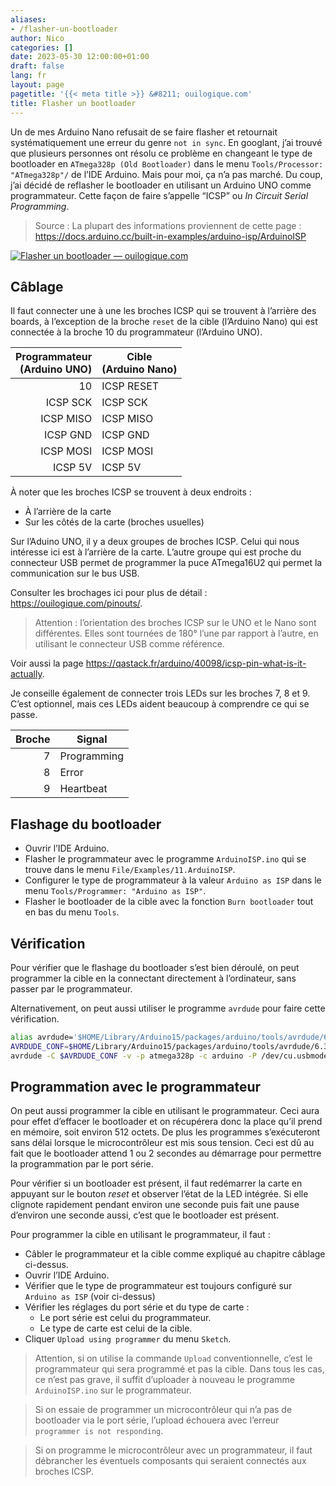 ```yaml
---
aliases:
- /flasher-un-bootloader
author: Nico
categories: []
date: 2023-05-30 12:00:00+01:00
draft: false
lang: fr
layout: page
pagetitle: '{{< meta title >}} &#8211; ouilogique.com'
title: Flasher un bootloader
---
```


Un de mes Arduino Nano refusait de se faire flasher et retournait systématiquement une erreur du genre `not in sync`.
En googlant, j’ai trouvé que plusieurs personnes ont résolu ce problème en changeant le type de bootloader en `ATmega328p (Old Bootloader)` dans le menu `Tools/Processor: "ATmega328p"/` de l’IDE Arduino.
Mais pour moi, ça n’a pas marché.
Du coup, j’ai décidé de reflasher le bootloader en utilisant un Arduino UNO comme programmateur.
Cette façon de faire s’appelle “ICSP” ou _In Circuit Serial Programming_.

> Source : La plupart des informations proviennent de cette page : <https://docs.arduino.cc/built-in-examples/arduino-isp/ArduinoISP>

[![Flasher un bootloader — ouilogique.com][img_1]][img_1]

[img_1]: ./images/2023-05-30-flasher-un-bootloader-001_lowres.jpg

## Câblage

Il faut connecter une à une les broches ICSP qui se trouvent à l’arrière des boards, à l’exception de la broche `reset` de la cible (l’Arduino Nano) qui est connectée à la broche 10 du programmateur (l’Arduino UNO).

| Programmateur<br>(Arduino UNO) | Cible<br>(Arduino Nano) |
| -----------------------------: | ----------------------- |
|                             10 | ICSP RESET              |
|                       ICSP SCK | ICSP SCK                |
|                      ICSP MISO | ICSP MISO               |
|                       ICSP GND | ICSP GND                |
|                      ICSP MOSI | ICSP MOSI               |
|                        ICSP 5V | ICSP 5V                 |

À noter que les broches ICSP se trouvent à deux endroits :

-   À l’arrière de la carte
-   Sur les côtés de la carte (broches usuelles)

Sur l’Aduino UNO, il y a deux groupes de broches ICSP.
Celui qui nous intéresse ici est à l’arrière de la carte.
L’autre groupe qui est proche du connecteur USB permet de programmer la puce ATmega16U2 qui permet la communication sur le bus USB.

Consulter les brochages ici pour plus de détail : <https://ouilogique.com/pinouts/>.

> Attention : l’orientation des broches ICSP sur le UNO et le Nano sont différentes.
> Elles sont tournées de 180° l’une par rapport à l’autre, en utilisant le connecteur USB comme référence.

Voir aussi la page <https://qastack.fr/arduino/40098/icsp-pin-what-is-it-actually>.

Je conseille également de connecter trois LEDs sur les broches 7, 8 et 9.
C’est optionnel, mais ces LEDs aident beaucoup à comprendre ce qui se passe.

| Broche | Signal      |
| -----: | ----------- |
|      7 | Programming |
|      8 | Error       |
|      9 | Heartbeat   |

## Flashage du bootloader

-   Ouvrir l’IDE Arduino.
-   Flasher le programmateur avec le programme `ArduinoISP.ino` qui se trouve dans le menu `File/Examples/11.ArduinoISP`.
-   Configurer le type de programmateur à la valeur `Arduino as ISP` dans le menu `Tools/Programmer: "Arduino as ISP"`.
-   Flasher le bootloader de la cible avec la fonction `Burn bootloader` tout en bas du menu `Tools`.

## Vérification

Pour vérifier que le flashage du bootloader s’est bien déroulé, on peut programmer la cible en la connectant directement à l’ordinateur, sans passer par le programmateur.

Alternativement, on peut aussi utiliser le programme `avrdude` pour faire cette vérification.

```bash
alias avrdude='$HOME/Library/Arduino15/packages/arduino/tools/avrdude/6.3.0-arduino17/bin/avrdude'
AVRDUDE_CONF=$HOME/Library/Arduino15/packages/arduino/tools/avrdude/6.3.0-arduino17/etc/avrdude.conf
avrdude -C $AVRDUDE_CONF -v -p atmega328p -c arduino -P /dev/cu.usbmodem4012401
```

## Programmation avec le programmateur

On peut aussi programmer la cible en utilisant le programmateur.
Ceci aura pour effet d’effacer le bootloader et on récupérera donc la place qu’il prend en mémoire, soit environ 512 octets.
De plus les programmes s’exécuteront sans délai lorsque le microcontrôleur est mis sous tension.
Ceci est dû au fait que le bootloader attend 1 ou 2 secondes au démarrage pour permettre la programmation par le port série.

Pour vérifier si un bootloader est présent, il faut redémarrer la carte en appuyant sur le bouton _reset_ et observer l’état de la LED intégrée.
Si elle clignote rapidement pendant environ une seconde puis fait une pause d’environ une seconde aussi, c’est que le bootloader est présent.

Pour programmer la cible en utilisant le programmateur, il faut :

-   Câbler le programmateur et la cible comme expliqué au chapitre câblage ci-dessus.
-   Ouvrir l’IDE Arduino.
-   Vérifier que le type de programmateur est toujours configuré sur `Arduino as ISP` (voir ci-dessus)
-   Vérifier les réglages du port série et du type de carte :
    -   Le port série est celui du programmateur.
    -   Le type de carte est celui de la cible.
-   Cliquer `Upload using programmer` du menu `Sketch`.

> Attention, si on utilise la commande `Upload` conventionnelle, c’est le programmateur qui sera programmé et pas la cible.
> Dans tous les cas, ce n’est pas grave, il suffit d’uploader à nouveau le programme `ArduinoISP.ino` sur le programmateur.

> Si on essaie de programmer un microcontrôleur qui n’a pas de bootloader via le port série, l’upload échouera avec l’erreur `programmer is not responding`.

> Si on programme le microcontrôleur avec un programmateur, il faut débrancher les éventuels composants qui seraient connectés aux broches ICSP.
